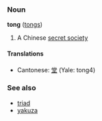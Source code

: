 ===Noun===
'''tong''' ([[tongs]])

# A Chinese [[secret society]]

====Translations====
*Cantonese: [[堂]] (Yale: tong4)

===See also===
*[[triad]]
*[[yakuza]]
